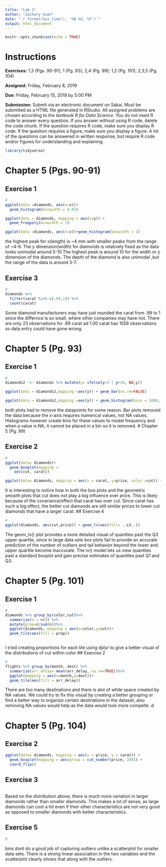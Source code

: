 ```yaml
---
title: "Lab 3"
author: "Zachary Guan"
date: "`r format(Sys.time(), '%B %d, %Y')`"
output: html_document
---
```


```r
knitr::opts_chunk$set(echo = TRUE)
```

# Instructions

**Exercises:**  1,3 (Pgs. 90-91); 1 (Pg. 93); 2,4 (Pg. 99); 1,2 (Pg. 101); 2,3,5 (Pg. 104)

**Assigned:** Friday, February 8, 2019

**Due:** Friday, February 15, 2019 by 5:00 PM

**Submission:** Submit via an electronic document on Sakai. Must be submitted as a HTML file generated in RStudio. All assigned problems are chosen according to the textbook *R for Data Science*. You do not need R code to answer every question. If you answer without using R code, delete the code chunk. If the question requires R code, make sure you display R code. If the question requires a figure, make sure you display a figure. A lot of the questions can be answered in written response, but require R code and/or figures for understanding and explaining.

```r
library(tidyverse)
```

# Chapter 5 (Pgs. 90-91)

##  Exercise 1
```r
#
ggplot(data =diamonds, aes(x=x))+
  geom_histogram(binwidth = 0.05)

ggplot(data = diamonds, mapping = aes(x=y)) +
  geom_freqpoly(binwidth = 1) 

ggplot(data =diamonds, aes(x=z))+geom_histogram(binwidth = 1) 

```
the highest peak for x(length) is ~4 mm with smaller peaks from the range of ~4-6. The y dimension(width) for diamonds is relatively fixed as the data looks unimodal around 5-10.The highest peak is around 10 for the width or y dimension of the diamonds. The depth of the diamond is also unimodal ,but the range of the data is around 3-7. 

##  Exercise 3
```r
#
diamonds %>% 
  filter(carat %in% c(.99,1)) %>%
  count(carat) 
```
Some diamond manufacturers may have just rounded the carat from .99 to 1 since the differnce is so small, where other companies may have not. There are only 23 observations for .99 carat ad 1.00 carat has 1558 observations so data entry could have gone wrong.


# Chapter 5 (Pg. 93)

##  Exercise 1
```r
#
diamonds2  <- diamonds %>% mutate(y= ifelse(y<3 | y>20, NA,y))

ggplot(data = diamonds2,mapping =aes(y)) + geom_bar(na.rm=FALSE) 

ggplot(data = diamonds2,mapping =aes(y)) + geom_histogram(bins = 1000, na.rm =FALSE) 
```
both plots had to remove the datapoints for some reason. Bar plots removed the data because the x-axis requires numerical values, not NA values. HIstograms however create bins for these values to model frequency and when a value is NA, it cannot be placed in a bin so it is removed. 
# Chapter 5 (Pg. 99)

##  Exercise 2
```r
#
ggplot(data= diamonds)+
  geom_boxplot(mapping = 
    aes(cut, carat))

ggplot(data= diamonds, mapping = aes(x = carat, y=price, color =cut)) + geom_smooth()
```
It is interesting to notice how in both the box plots and the geometric smooth plots that cut does not play a big influence over price. This is likely because of the covariance/effect that carat has over cut. Since carat has such a big effect, the better cut diamonds are still similar prices to lower cut diamonds that have a larger carat. 
##  Exercise 4
```r
#
ggplot(diamonds, aes(cut,price)) + geom_lv(aes(fill= ..LV..))
```
The geom_lv() plot provides a more detailed visual of quantiles past the Q3 upper quartile, since in large data sets box plots fail to provide an accurate prediction of the number of outliers and tail behavior beyond the lower and upper quartile become inaccurate. The lv() model lets us view quantiles past a standard boxplot and gain precise estimates of quantiles past Q1 and Q3. 

# Chapter 5 (Pg. 101)

##  Exercise 1
```r
#
diamonds %>% group_by(color,cut)%>%
  summarize(n = n()) %>%
  mutate(prop=n/sum(n))%>%
  ggplot(diamonds, mapping = aes(x=color,y=cut))+
  geom_tile(aes(fill = prop)) 
      


```
I tried creating proportions for each tile using dplyr to give a better visual of the distributions of cut within color
##  Exercise 2
```r
#
flights %>% group_by(month, dest) %>%
  summarize(arr_delay= mean(arr_delay, na.rm=TRUE))%>% 
  ggplot(mapping = aes(x=month,y=dest))+
  geom_tile(aes(fill = arr_delay)) 

```
There are too many destinations and there is alot of white space created by NA values. We could try to fix this visual by creating a better grouping or find a better way to organize certain destinations in the dataset, also removing NA values would help as the data would look more compelte .d

# Chapter 5 (Pg. 104)

##  Exercise 2
```r

ggplot(data= diamonds, mapping = aes(x = price, y = carat)) +
  geom_boxplot(mapping = aes(group = cut_number(price, 20))) + 
  coord_flip()
```

##  Exercise 3
```r

```

Based on the distribution above, there is much more variation in larger diamonds rather than smaller diamonds. This makes a lot of sense, as large diamonds can cost a lot even if their other characteristics are not very good as opposed to smaller diamonds with better characteristics. 

##  Exercise 5
```r
#
```
bins dont do a good job of capturing outliers unlike a scatterplot for smaller data sets. There is a strong linear association in the two variables and the scatterplot clearly shows that along with the outliers. 